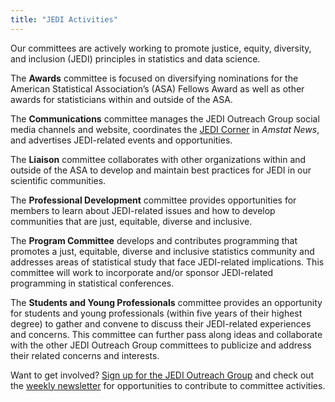```yaml
---
title: "JEDI Activities"
---
```


Our committees are actively working to promote justice, equity, diversity, and inclusion (JEDI) principles in statistics and data science. 

The **Awards** committee is focused on diversifying nominations for the American Statistical Association’s (ASA) Fellows Award as well as other awards for statisticians within and outside of the ASA.

The **Communications** committee manages the JEDI Outreach Group social media channels and website, coordinates the [JEDI Corner](jedi-corner.qmd) in *Amstat News*, and advertises JEDI-related events and opportunities.

The **Liaison** committee collaborates with other organizations within and outside of the ASA to develop and maintain best practices for JEDI in our scientific communities.

The **Professional Development** committee provides opportunities for members to learn about JEDI-related issues and how to develop communities that are just, equitable, diverse and inclusive.

The **Program Committee** develops and contributes programming that promotes a just, equitable, diverse and inclusive statistics community and addresses areas of statistical study that face JEDI-related implications. This committee will work to incorporate and/or sponsor JEDI-related programming in statistical conferences.

The **Students and Young Professionals** committee provides an opportunity for students and young professionals (within five years of their highest degree) to gather and convene to discuss their JEDI-related experiences and concerns. This committee can further pass along ideas and collaborate with the other JEDI Outreach Group committees to publicize and address their related concerns and interests.

Want to get involved? [Sign up for the JEDI Outreach Group](get-involved.qmd) and check out the [weekly newsletter](weekly-newsletter.qmd) for opportunities to contribute to committee activities. 

